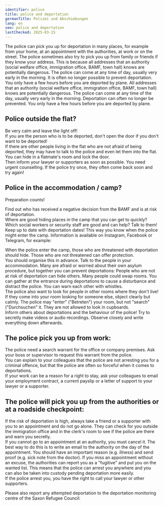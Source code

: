 ```yaml
---
identifier: police
title: police and deportation
germanTitle: Polizei und Abschiebungen
lang: en
seo: police and deportation
lastChecked: 2025-03-15
---
```



The police can pick you up for deportation in many places, for example from your home, at an appointment with the authorities, at work or on the street. 
The police sometimes also try to pick you up from family or friends if they know your address.
This is because all addresses that an authority (social welfare office, immigration office, BAMF, town hall) knows are potentially dangerous. 
The police can come at any time of day, usually very early in the morning. It is often no longer possible to prevent deportation. 
You only have a few hours before you are deported by plane.
All addresses that an authority (social welfare office, immigration office, BAMF, town hall) knows are potentially dangerous.
The police can come at any time of the day, usually very early in the morning. Deportation can often no longer be prevented. You only have a few hours before you are deported by plane.

## Police outside the flat?

Be very calm and leave the light off! <br/>
If you are the person who is to be deported, don't open the door if you don't want to be deported! <br/>
If there are other people living in the flat who are not afraid of being deported, they may have to talk to the police and even let them into the flat. You can hide in a flatmate's room and lock the door. <br/>
Then inform your lawyer or supporters as soon as possible. You need urgent counselling. If the police try once, they often come back soon and try again!

## Police in the accommodation / camp?

Preparation counts!

Find out who has received a negative decision from the BAMF and is at risk of deportation. <br/>
Where are good hiding places in the camp that you can get to quickly? <br/>
Which social workers or security staff are good and can help? Talk to them! <br/>
Keep up to date with deportation dates! This way you know when the police might enter the camp. Information is available on Instagram, Facebook or Telegram, for example: <address identifier="deportationalarm"></address>
When the police enter the camp, those who are threatened with deportation should hide. Those who are not threatened can offer protection. <br/>
You should organise this in advance. Talk to the people in your accommodation. Many are afraid or worried about their own asylum procedure, but together you can prevent deportations: People who are not at risk of deportation can hide others. Many people could swap rooms. You can gather at the entrance during deportations to cause a disturbance and distract the police. You can warn each other with whistles. <br/>
The police also want to look for people in other rooms where they don't live! If they come into your room looking for someone else, object clearly but calmly. The police may "enter" ("Betreten") your room, but not "search" ("Durchsuchen" it. They are not allowed to look in cupboards. <br/>
Inform others about deportations and the behaviour of the police! Try to secretly make videos or audio recordings. Observe closely and write everything down afterwards.

## The police pick you up from work:

The police need a search warrant for the office or company premises. Ask your boss or supervisor to request this warrant from the police. <br/>
You can explain to your colleagues that the police are not arresting you for a criminal offence, but that the police are often so forceful when it comes to deportations.<br/>
If your work can be a reason for a right to stay, ask your colleagues to email your employment contract, a current payslip or a letter of support to your lawyer or a supporter.

## The police will pick you up from the authorities or at a roadside checkpoint:

If the risk of deportation is high, always take a friend or a supporter with you to an appointment and do not go alone. They can check for you outside the immigration office and in the clerk's room to see if the police are there and warn you secretly. <br/>
If you cannot go to an appointment at an authority, you must cancel it. The best way to do this is to write an email to the authority on the day of the appointment. You should have an important reason (e.g. illness) and send proof (e.g. sick note from the doctor). If you miss an appointment without an excuse, the authorities can report you as a "fugitive" and put you on the wanted list. This means that the police can arrest you anywhere and you can also be taken into custody pending deportation more easily. <br/>
If the police arrest you, you have the right to call your lawyer or other supporters.

Please also report any attempted deportation to the deportation monitoring centre of the Saxon Refugee Council: <address identifier="sfr_abschiebemonitoring"></address>
